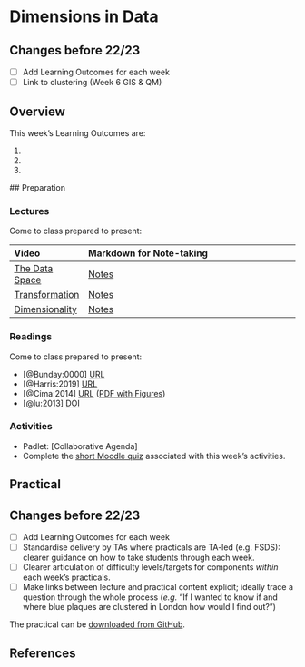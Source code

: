 # Dimensions in Data

:::{.callout-warning}
## Changes before 22/23

- [ ] Add Learning Outcomes for each week
- [ ] Link to clustering (Week 6 GIS & QM) 
:::

## Overview

::: {.callout-important}
This week's Learning Outcomes are:

1. 
2. 
3. 
::: 


## Preparation

### Lectures

Come to class prepared to present:

| Video | Markdown for Note-taking |
| :---- | :----------------------- |
| [The Data Space](https://web.microsoftstream.com/video/9c365da5-81b4-43f8-8296-16086f3f5887) | [Notes](../lectures/9.1-Data_Space.md) |
| [Transformation](https://web.microsoftstream.com/video/070225ac-285b-4408-8c2a-35e223b79845) | [Notes](../lectures/9.2-Transformation.md) |
| [Dimensionality](https://web.microsoftstream.com/video/9b47ffbb-de09-4538-bf84-66decfd1250b) | [Notes](../lectures/9.3-Dimensionality.md) |

### Readings

Come to class prepared to present:

- [@Bunday:0000] [URL](https://www.ucl.ac.uk/~ucahhwi/AFinalTale.pdf)
- [@Harris:2019] [URL](https://rpubs.com/profrichharris/uni-rankings)
- [@Cima:2014] [URL](https://priceonomics.com/the-most-and-least-diverse-cities-in-america/) ([PDF with Figures](https://github.com/jreades/fsds/blob/master/docs/The_Least_Segregated_Cities_in_America.pdf))
- [@lu:2013] [DOI](https://doi.org/10.1111/j.1467-9639.2012.00524.x)

### Activities

- Padlet: [Collaborative Agenda]
- Complete the [short Moodle quiz](https://moodle.ucl.ac.uk/mod/quiz/view.php?id=2621322) associated with this week's activities.

## Practical

:::{.callout-warning}
## Changes before 22/23
- [ ] Add Learning Outcomes for each week
- [ ] Standardise delivery by TAs where practicals are TA-led (e.g. FSDS): clearer guidance on how to take students through each week.
- [ ] Clearer articulation of difficulty levels/targets for components *within* each week’s practicals.
- [ ] Make links between lecture and practical content explicit; ideally trace a question through the whole process (*e.g.* “If I wanted to know if and where blue plaques are clustered in London how would I find out?”)
:::

The practical can be [downloaded from GitHub](https://github.com/jreades/fsds/blob/master/practicals/Practical-09-Dimensions_in_Data.ipynb).

## References

